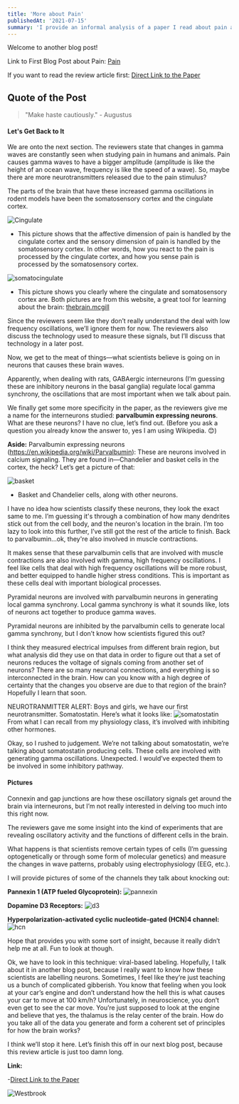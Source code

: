 ```yaml
---
title: 'More about Pain'
publishedAt: '2021-07-15'
summary: 'I provide an informal analysis of a paper I read about pain and brain oscillations.'
---
```


Welcome to another blog post!

Link to First Blog Post about Pain: [Pain](https://neuro-ver-test.vercel.app/blog/pain)

If you want to read the review article first: [Direct Link to the Paper](https://doi.org/10.1016/j.tins.2021.05.003)

## Quote of the Post
> "Make haste cautiously." - Augustus

#### Let's Get Back to It

We are onto the next section. The reviewers state that changes in gamma waves are constantly seen when studying pain in humans and animals. Pain causes gamma waves to have a bigger amplitude (amplitude is like the height of an ocean wave, frequency is like the speed of a wave). So, maybe there are more neurotransmitters released due to the pain stimulus?

The parts of the brain that have these increased gamma oscillations in rodent models have been the somatosensory cortex and the cingulate cortex. 

![Cingulate](/images/cingulate.jpg)
- This picture shows that the affective dimension of pain is handled by the cingulate cortex and the sensory dimension of pain is handled by the somatosensory cortex. In other words, how you react to the pain is processed by the cingulate cortex, and how you sense pain is processed by the somatosensory cortex.

![somatocingulate](/images/somato.jpg)
- This picture shows you clearly where the cingulate and somatosensory cortex are. Both pictures are from this website, a great tool for learning about the brain: [thebrain.mcgill](https://thebrain.mcgill.ca/intermediaire.php)

Since the reviewers seem like they don’t really understand the deal with low frequency oscillations, we’ll ignore them for now. The reviewers also discuss the technology used to measure these signals, but I’ll discuss that technology in a later post.

Now, we get to the meat of things—what scientists believe is going on in neurons that causes these brain waves.

Apparently, when dealing with rats, GABAergic interneurons (I’m guessing these are inhibitory neurons in the basal ganglia) regulate local gamma synchrony, the oscillations that are most important when we talk about pain. 

We finally get some more specificity in the paper, as the reviewers give me a name for the interneurons studied: **parvalbumin expressing neurons**. What are these neurons? I have no clue, let’s find out. (Before you ask a question you already know the answer to, yes I am using Wikipedia. 😊)

**Aside:**
Parvalbumin expressing neurons (https://en.wikipedia.org/wiki/Parvalbumin): 
These are neurons involved in calcium signaling. They are found in—Chandelier and basket cells in the cortex, the heck? Let’s get a picture of that:

![basket](/images/basket.jpg)
- Basket and Chandelier cells, along with other neurons.

I have no idea how scientists classify these neurons, they look the exact same to me. I’m guessing it's through a combination of how many dendrites stick out from the cell body, and the neuron's location in the brain. I’m too lazy to look into this further, I’ve still got the rest of the article to finish. Back to parvalbumin…ok, they're also involved in muscle contractions.

It makes sense that these parvalbumin cells that are involved with muscle contractions are also involved with gamma, high frequency oscillations. I feel like cells that deal with high frequency oscillations will be more robust, and better equipped to handle higher stress conditions. This is important as these cells deal with important biological processes.

Pyramidal neurons are involved with parvalbumin neurons in generating local gamma synchrony. Local gamma synchrony is what it sounds like, lots of neurons act together to produce gamma waves. 

Pyramidal neurons are inhibited by the parvalbumin cells to generate local gamma synchrony, but I don’t know how scientists figured this out? 

I think they measured electrical impulses from different brain region, but what analysis did they use on that data in order to figure out that a set of neurons reduces the voltage of signals coming from another set of neurons? There are so many neuronal connections, and everything is so interconnected in the brain. How can you know with a high degree of certainty that the changes you observe are due to that region of the brain? Hopefully I learn that soon. 

NEUROTRANMITTER ALERT: Boys and girls, we have our first neurotransmitter. Somatostatin. Here’s what it looks like: 
![somatostatin](/images/somatostatin.png)
From what I can recall from my physiology class,  it’s involved with inhibiting other hormones.

Okay, so I rushed to judgement. We’re not talking about somatostatin, we’re talking about somatostatin producing cells. These cells are involved with generating gamma oscillations. Unexpected. I would’ve expected them to be involved in some inhibitory pathway. 

#### Pictures

Connexin and gap junctions are how these oscillatory signals get around the brain via interneurons, but I’m not really interested in delving too much into this right now. 

The reviewers gave me some insight into the kind of experiments that are revealing oscillatory activity and the functions of different cells in the brain. 

What happens is that scientists remove certain types of cells (I’m guessing optogenetically or through some form of molecular genetics) and measure the changes in wave patterns, probably using electrophysiology (EEG, etc.).

I will provide pictures of some of the channels they talk about knocking out:

**Pannexin 1 (ATP fueled Glycoprotein):**
![pannexin](/images/pannexin.png)

**Dopamine D3 Receptors:**
![d3](/images/d3.jpg)

**Hyperpolarization-activated cyclic nucleotide-gated (HCN)4 channel:**
![hcn](/images/hcn.jpg)

Hope that provides you with some sort of insight, because it really didn’t help me at all. Fun to look at though. 

Ok, we have to look in this technique: viral-based labeling. Hopefully, I talk about it in another blog post, because I really want to know how these scientists are labelling neurons. Sometimes, I feel like they’re just teaching us a bunch of complicated gibberish. You know that feeling when you look at your car’s engine and don’t understand how the hell this is what causes your car to move at 100 km/h? Unfortunately, in neuroscience, you don’t even get to see the car move. You’re just supposed to look at the engine and believe that yes, the thalamus is the relay center of the brain. How do you take all of the data you generate and form a coherent set of principles for how the brain works?

I think we’ll stop it here. Let’s finish this off in our next blog post, because this review article is just too damn long.

**Link:**

-[Direct Link to the Paper](https://doi.org/10.1016/j.tins.2021.05.003)

![Westbrook](/images/dancing.gif)
